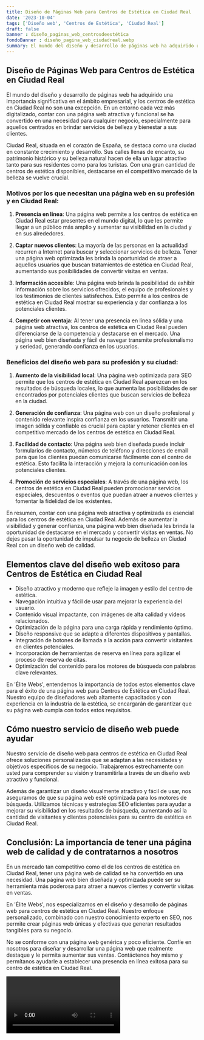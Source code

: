 ```yaml
---
title: Diseño de Páginas Web para Centros de Estética en Ciudad Real
date: '2023-10-04'
tags: ['Diseño web', 'Centros de Estética', 'Ciudad Real']
draft: false
banner : diseño_paginas_web_centrosdeestética
fondoBanner : diseño_pagina_web_ciudadreal.webp
summary: El mundo del diseño y desarrollo de páginas web ha adquirido una importancia significativa en el ámbito empresarial, y los centros de estética en Ciudad Real no son una excepción. En un entorno cada vez más digitalizado, contar con una página web atractiva y funcional se ha convertido en una necesidad para cualquier negocio, especialmente para aquellos centrados en brindar servicios de belleza y bienestar a sus clientes.
---
```


## Diseño de Páginas Web para Centros de Estética en Ciudad Real

El mundo del diseño y desarrollo de páginas web ha adquirido una importancia significativa en el ámbito empresarial, y los centros de estética en Ciudad Real no son una excepción. En un entorno cada vez más digitalizado, contar con una página web atractiva y funcional se ha convertido en una necesidad para cualquier negocio, especialmente para aquellos centrados en brindar servicios de belleza y bienestar a sus clientes.

Ciudad Real, situada en el corazón de España, se destaca como una ciudad en constante crecimiento y desarrollo. Sus calles llenas de encanto, su patrimonio histórico y su belleza natural hacen de ella un lugar atractivo tanto para sus residentes como para los turistas. Con una gran cantidad de centros de estética disponibles, destacarse en el competitivo mercado de la belleza se vuelve crucial.

### Motivos por los que necesitan una página web en su profesión y en Ciudad Real:

1. **Presencia en línea**: Una página web permite a los centros de estética en Ciudad Real estar presentes en el mundo digital, lo que les permite llegar a un público más amplio y aumentar su visibilidad en la ciudad y en sus alrededores.

2. **Captar nuevos clientes**: La mayoría de las personas en la actualidad recurren a Internet para buscar y seleccionar servicios de belleza. Tener una página web optimizada les brinda la oportunidad de atraer a aquellos usuarios que buscan tratamientos de estética en Ciudad Real, aumentando sus posibilidades de convertir visitas en ventas.

3. **Información accesible**: Una página web brinda la posibilidad de exhibir información sobre los servicios ofrecidos, el equipo de profesionales y los testimonios de clientes satisfechos. Esto permite a los centros de estética en Ciudad Real mostrar su experiencia y dar confianza a los potenciales clientes.

4. **Competir con ventaja**: Al tener una presencia en línea sólida y una página web atractiva, los centros de estética en Ciudad Real pueden diferenciarse de la competencia y destacarse en el mercado. Una página web bien diseñada y fácil de navegar transmite profesionalismo y seriedad, generando confianza en los usuarios.

### Beneficios del diseño web para su profesión y su ciudad:

1. **Aumento de la visibilidad local**: Una página web optimizada para SEO permite que los centros de estética en Ciudad Real aparezcan en los resultados de búsqueda locales, lo que aumenta las posibilidades de ser encontrados por potenciales clientes que buscan servicios de belleza en la ciudad.

2. **Generación de confianza**: Una página web con un diseño profesional y contenido relevante inspira confianza en los usuarios. Transmitir una imagen sólida y confiable es crucial para captar y retener clientes en el competitivo mercado de los centros de estética en Ciudad Real.

3. **Facilidad de contacto**: Una página web bien diseñada puede incluir formularios de contacto, números de teléfono y direcciones de email para que los clientes puedan comunicarse fácilmente con el centro de estética. Esto facilita la interacción y mejora la comunicación con los potenciales clientes.

4. **Promoción de servicios especiales**: A través de una página web, los centros de estética en Ciudad Real pueden promocionar servicios especiales, descuentos o eventos que puedan atraer a nuevos clientes y fomentar la fidelidad de los existentes.

En resumen, contar con una página web atractiva y optimizada es esencial para los centros de estética en Ciudad Real. Además de aumentar la visibilidad y generar confianza, una página web bien diseñada les brinda la oportunidad de destacarse en el mercado y convertir visitas en ventas. No dejes pasar la oportunidad de impulsar tu negocio de belleza en Ciudad Real con un diseño web de calidad.

<GifSeo />

<Cta />

## Elementos clave del diseño web exitoso para Centros de Estética en Ciudad Real

- Diseño atractivo y moderno que refleje la imagen y estilo del centro de estética.
- Navegación intuitiva y fácil de usar para mejorar la experiencia del usuario.
- Contenido visual impactante, con imágenes de alta calidad y videos relacionados.
- Optimización de la página para una carga rápida y rendimiento óptimo.
- Diseño responsive que se adapte a diferentes dispositivos y pantallas.
- Integración de botones de llamada a la acción para convertir visitantes en clientes potenciales.
- Incorporación de herramientas de reserva en línea para agilizar el proceso de reserva de citas.
- Optimización del contenido para los motores de búsqueda con palabras clave relevantes.

En 'Élite Webs', entendemos la importancia de todos estos elementos clave para el éxito de una página web para Centros de Estética en Ciudad Real. Nuestro equipo de diseñadores web altamente capacitados y con experiencia en la industria de la estética, se encargarán de garantizar que su página web cumpla con todos estos requisitos.

## Cómo nuestro servicio de diseño web puede ayudar

Nuestro servicio de diseño web para centros de estética en Ciudad Real ofrece soluciones personalizadas que se adaptan a las necesidades y objetivos específicos de su negocio. Trabajaremos estrechamente con usted para comprender su visión y transmitirla a través de un diseño web atractivo y funcional.

Además de garantizar un diseño visualmente atractivo y fácil de usar, nos aseguramos de que su página web esté optimizada para los motores de búsqueda. Utilizamos técnicas y estrategias SEO eficientes para ayudar a mejorar su visibilidad en los resultados de búsqueda, aumentando así la cantidad de visitantes y clientes potenciales para su centro de estética en Ciudad Real.

## Conclusión: La importancia de tener una página web de calidad y de contratarnos a nosotros

En un mercado tan competitivo como el de los centros de estética en Ciudad Real, tener una página web de calidad se ha convertido en una necesidad. Una página web bien diseñada y optimizada puede ser su herramienta más poderosa para atraer a nuevos clientes y convertir visitas en ventas.

En 'Élite Webs', nos especializamos en el diseño y desarrollo de páginas web para centros de estética en Ciudad Real. Nuestro enfoque personalizado, combinado con nuestro conocimiento experto en SEO, nos permite crear páginas web únicas y efectivas que generan resultados tangibles para su negocio.

No se conforme con una página web genérica y poco eficiente. Confíe en nosotros para diseñar y desarrollar una página web que realmente destaque y le permita aumentar sus ventas. Contáctenos hoy mismo y permítanos ayudarle a establecer una presencia en línea exitosa para su centro de estética en Ciudad Real.

<Video />

<CtaBot job='Centros de Estética' city='Ciudad Real'/>

<Gmaps query='Ciudad Real+españa+maps' />